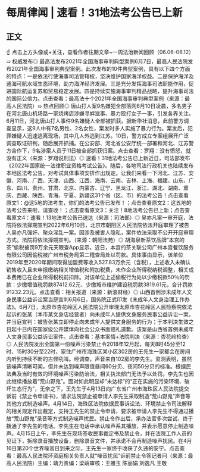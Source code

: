 # 每周律闻 | 速看！31地法考公告已上新
## 正文
☝ 点击上方头像或+关注，查看作者往期文章~一周法治新闻回顾（06.06-06.12）➯ 权威发布◎ 最高法发布2021年全国海事审判典型案例6月7日，最高人民法院发布2021年全国海事审判典型案例。此次发布的10件典型案例，具有以下四个方面的特点：一是依法行使海事司法管辖权，坚决维护国家海洋权益。二是保护海洋及通海可航水域生态环境，助力海洋经济发展。三是充分发挥海事司法职能作用，促进国际航运复苏和贸易稳定发展。四是持续实施海事审判精品战略，提升海事司法的国际公信力。点击查看：最高法十个2021年全国海事审判典型案例（来源：最高人民法院）➯ 热点回顾◎ 唐山打人案9名嫌犯全部落网6月10日凌晨，多名男子在河北唐山机场路一家烧烤店涉嫌寻衅滋事、暴力殴打女子一事，引发各界关注。6月11日，河北唐山打人事件9名嫌疑人全部被抓获。据新华社消息，此前警方调查显示，这9人中有7名男性、2名女性，案发时多人实施了暴力行为。案发后，犯罪嫌疑人迅速逃离现场，其中几人外逃到江苏。10日，警方成立专案组展开广泛调查取证研判，随后展开抓捕。在公安部、河北省公安厅统一部署和河北、江苏警方合作下，9名涉案人员于11日被全部抓获归案。点击查看：罗翔：没有愤怒，就没有正义（来源：罗翔说刑法）◎ 速看！31地法考公告已上新近日，司法部发布《2022年国家统一法律职业资格考试公告》。随后，各地司法行政机关也陆续发布本地区法考公告，对考试具体事项安排作出规定。让我们来看一下河北、江苏、安徽、河南、广西、天津、山西、江西、海南、云南、吉林、上海、福建、山东、广东、四川、贵州、甘肃、北京、内蒙古、辽宁、黑龙江、浙江、湖北、湖南、重庆、西藏、陕西、青海、宁夏、新疆这31个省（区、市）的法考公告！点击查看原文1：@这5地的法考生，你们的法考公告已发布！；点击查看原文2：这五地的法考公告来啦，请查收！；点击查看原文3：关注！8地法考公告已上新；点击查看原文4：速看！13地法考公告已送达（来源：司法部）◎ 吴亦凡案一审开庭，法院将依法择期宣判2022年6月10日，北京市朝阳区人民法院依法开庭审理了被告人吴亦凡强奸、聚众淫乱一案。因涉及被害人隐私，案件依法采取不公开开庭审理方式。法院将依法择期宣判。（来源：朝阳法苑）◎ 胡海泉新茶饮品牌“本宫的茶”偷税被罚9万余元天眼查App显示，近日，本宫的茶关联公司广州本宫餐饮服务有限公司因偷税被广州市税务局第二稽查局处以罚款。具体事由显示，该单位2019年至2020年期间取得加盟费等收入527.83万余元（含税），上述收入未确认销售收入且未申报缴纳相关增值税和附加税费，未作企业所得税纳税调整，相关成本费用已在企业所得税税前扣除。对该单位上述偷税行为处以少缴税款50％的罚款：少缴增值税罚款87412.62元、少缴城市维护建设税罚款3819.61元，合计罚款91232.23元。点击查看：相关报道（来源：新浪财经）◎ 山西首例涉未成年人文身民事公益诉讼案当庭宣判6月6日，国务院正式印发《未成年人文身治理工作办法》。6月7日，太原市杏花岭区人民法院公开审理太原市杏花岭区人民检察院依法起诉的张某（本市某文身店经营者）向未成年人提供文身服务民事公益诉讼一案，并当庭宣判：被告张某立即停止向未成年人提供文身服务的行为；于本判决生效之日起十日内在国家级公开媒体向社会公众书面赔礼道歉。该案是山西省首例未成年人文身民事公益诉讼案件。点击查看：基本案情+法院判决（来源：杏花岭检查）◎ 人民法院发出全国第一份噪声污染禁止令2018年12月起，每天8时45分至12时、15时30分至22时，家住广州市海珠区某小区302房的王先生一家都会在房间内听到持续不断的古怪吼叫。经调查，声音来自102房的李先生。监测表明，虽然该噪声清晰可闻，但并未达到噪声限值昼间60分贝、夜间50分贝的标准。根据民法典及当时有效的环境噪声污染防治法，相关执法部门无法予以处罚。李先生也因此继续播放着“荒山野鬼”。面对如此明显却“未达标”的“正在实施的污染环境、破坏生态行为”，无奈之下，王先生于4月13日向广东省广州市海珠区人民法院提交诉前《禁止令申请书》，请求法院禁止被申请人李先生采取制造“荒山野鬼”声音等其他方式制造噪声。4月14日，海珠区法院依据民事诉讼法、环境禁止令司法解释的相关规定作出裁定，支持王先生的禁止令申请，要求被申请人李先生不得通过播放“荒山野鬼”录音等方式制造噪声扰民。禁止令作出后，承办法官多次尝试，终于拨通了李先生的电话。李先生在电话中承认噪声系其播放，并表示愿意停止制造噪声。4月15日上午，李先生在现场签收民事裁定书及禁止令，并在法院工作人员的见证下，拆除录音播放设备，删除录音文件，并承诺不会再制造噪声扰民。在4月16日第20个世界噪音日到来之际，王先生一家终于收获了久违的安宁。点击查看：最高人民法院环资庭相关负责人就“噪音扰民”诉前禁止令答记者问（来源：最高人民法院）主编：靖力责编：梁萌审核：王雅玉 陈丽娟 刘逸凡 王敬